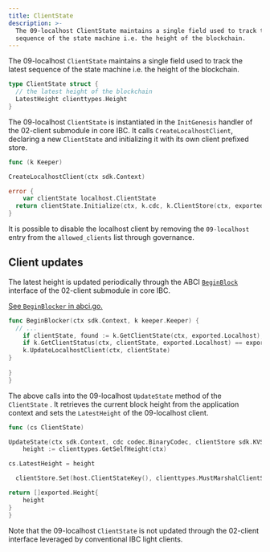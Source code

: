 ```yaml
---
title: ClientState
description: >-
  The 09-localhost ClientState maintains a single field used to track the latest
  sequence of the state machine i.e. the height of the blockchain.
---
```


The 09-localhost `ClientState` maintains a single field used to track the latest sequence of the state machine i.e. the height of the blockchain.

```go
type ClientState struct {
  // the latest height of the blockchain
  LatestHeight clienttypes.Height
}
```

The 09-localhost `ClientState` is instantiated in the `InitGenesis` handler of the 02-client submodule in core IBC.
It calls `CreateLocalhostClient`, declaring a new `ClientState` and initializing it with its own client prefixed store.

```go
func (k Keeper)

CreateLocalhostClient(ctx sdk.Context)

error {
    var clientState localhost.ClientState
  return clientState.Initialize(ctx, k.cdc, k.ClientStore(ctx, exported.LocalhostClientID), nil)
}
```

It is possible to disable the localhost client by removing the `09-localhost` entry from the `allowed_clients` list through governance.

## Client updates

The latest height is updated periodically through the ABCI [`BeginBlock`](https://docs.cosmos.network/v0.47/building-modules/beginblock-endblock) interface of the 02-client submodule in core IBC.

[See `BeginBlocker` in abci.go.](https://github.com/cosmos/ibc-go/blob/v8.5.0/modules/core/02-client/abci.go#L12)

```go
func BeginBlocker(ctx sdk.Context, k keeper.Keeper) {
  // ...
    if clientState, found := k.GetClientState(ctx, exported.Localhost); found {
    if k.GetClientStatus(ctx, clientState, exported.Localhost) == exported.Active {
    k.UpdateLocalhostClient(ctx, clientState)
}
 
}
}
```

The above calls into the 09-localhost `UpdateState` method of the `ClientState` .
It retrieves the current block height from the application context and sets the `LatestHeight` of the 09-localhost client.

```go
func (cs ClientState)

UpdateState(ctx sdk.Context, cdc codec.BinaryCodec, clientStore sdk.KVStore, clientMsg exported.ClientMessage) []exported.Height {
    height := clienttypes.GetSelfHeight(ctx)

cs.LatestHeight = height

  clientStore.Set(host.ClientStateKey(), clienttypes.MustMarshalClientState(cdc, &cs))

return []exported.Height{
    height
}
}
```

Note that the 09-localhost `ClientState` is not updated through the 02-client interface leveraged by conventional IBC light clients.
